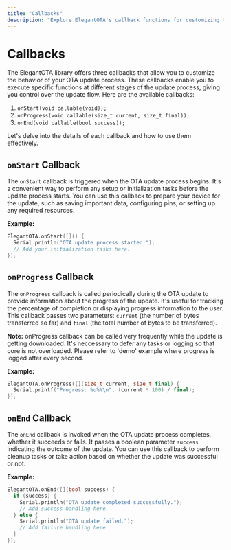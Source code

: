 ```yaml
---
title: "Callbacks"
description: "Explore ElegantOTA's callback functions for customizing the OTA update process. Learn how to use onStart, onProgress, and onEnd callbacks to execute specific functions at different stages of the update."
---
```


# Callbacks

The ElegantOTA library offers three callbacks that allow you to customize the behavior of your OTA update process. These callbacks enable you to execute specific functions at different stages of the update process, giving you control over the update flow. Here are the available callbacks:

1. `onStart(void callable(void));`
2. `onProgress(void callable(size_t current, size_t final));`
3. `onEnd(void callable(bool success));`

Let's delve into the details of each callback and how to use them effectively.

## `onStart` Callback

The `onStart` callback is triggered when the OTA update process begins. It's a convenient way to perform any setup or initialization tasks before the update process starts. You can use this callback to prepare your device for the update, such as saving important data, configuring pins, or setting up any required resources.

**Example:**

```cpp
ElegantOTA.onStart([]() {
  Serial.println("OTA update process started.");
  // Add your initialization tasks here.
});
```

## `onProgress` Callback

The `onProgress` callback is called periodically during the OTA update to provide information about the progress of the update. It's useful for tracking the percentage of completion or displaying progress information to the user. This callback passes two parameters: `current` (the number of bytes transferred so far) and `final` (the total number of bytes to be transferred).

**Note:** onProgress callback can be called very frequently while the update is getting downloaded. It's neccessary to defer any tasks or logging so that core is not overloaded. Please refer to 'demo' example where progress is logged after every second.

**Example:**

```cpp
ElegantOTA.onProgress([](size_t current, size_t final) {
  Serial.printf("Progress: %u%%\n", (current * 100) / final);
});
```

## `onEnd` Callback

The `onEnd` callback is invoked when the OTA update process completes, whether it succeeds or fails. It passes a boolean parameter `success` indicating the outcome of the update. You can use this callback to perform cleanup tasks or take action based on whether the update was successful or not.

**Example:**

```cpp
ElegantOTA.onEnd([](bool success) {
  if (success) {
    Serial.println("OTA update completed successfully.");
    // Add success handling here.
  } else {
    Serial.println("OTA update failed.");
    // Add failure handling here.
  }
});
```